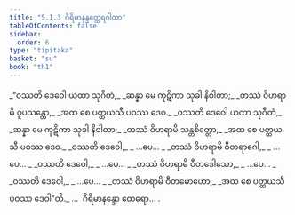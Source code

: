 ```yaml
---
title: "5.1.3 ဂိရိမာနန္ဒတ္ထေရဂါထာ"
tableOfContents: false
sidebar:
  order: 6
type: "tipitaka"
basket: "su"
book: "th1"
---
```



<DynamicBreadcrumb />

<Division number="325" book="th1">

<Paragraph number="579" type="verses" book="th1">
_“ဝဿတိ ဒေဝေါ ယထာ သုဂီတံ,_  
_ဆန္နာ မေ ကုဋိကာ သုခါ နိဝါတာ;_  
_တဿံ ဝိဟရာမိ ဝူပသန္တော,_  
_အထ စေ ပတ္ထယသီ ပဝဿ ဒေဝ._  

</Paragraph>

</Division>
<Division number="326" book="th1">

<Paragraph number="580" type="verses" book="th1">
_ဝဿတိ ဒေဝေါ ယထာ သုဂီတံ,_  
_ဆန္နာ မေ ကုဋိကာ သုခါ နိဝါတာ;_  
_တဿံ ဝိဟရာမိ သန္တစိတ္တော,_  
_အထ စေ ပတ္ထယသီ ပဝဿ ဒေဝ._  

</Paragraph>

</Division>
<Division number="327" book="th1">

<Paragraph number="581" type="verses" book="th1">
_ဝဿတိ ဒေဝေါ,_  
_ …ပေ… _  
_တဿံ ဝိဟရာမိ ဝီတရာဂေါ,_  
_ …ပေ… _  

</Paragraph>

</Division>
<Division number="328" book="th1">

<Paragraph number="582" type="verses" book="th1">
_ဝဿတိ ဒေဝေါ,_  
_ …ပေ… _  
_တဿံ ဝိဟရာမိ ဝီတဒေါသော,_  
_ …ပေ… _  

</Paragraph>

</Division>
<Division number="329" book="th1">

<Paragraph number="583" type="verses" book="th1">
_ဝဿတိ ဒေဝေါ,_  
_ …ပေ… _  
_တဿံ ဝိဟရာမိ ဝီတမောဟော,_  
_အထ စေ ပတ္ထယသီ ပဝဿ ဒေဝါ”တိ._  


</Paragraph>
</Division>

<Paragraph number="584" type="center" book="th1">
…  ဂိရိမာနန္ဒော ထေရော… .
</Paragraph>